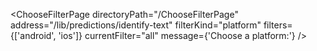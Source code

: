 

<ChooseFilterPage
  directoryPath="/ChooseFilterPage"
  address="/lib/predictions/identify-text"
  filterKind="platform"
  filters={['android', 'ios']}
  currentFilter="all"
  message={'Choose a platform:'}
/>
